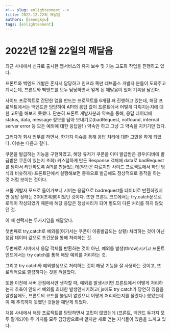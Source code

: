 ```yaml
---
<!-- slug: enlightenment -->
title: 2022.12.22의 깨달음
authors: [seongkyu]
tags: [enlightenment]
---
```


# 2022년 12월 22일의 깨달음

최근 사내에서 신규로 출시한 웹서비스의 유지 보수 및 기능 고도화 작업을 진행하고 있다.

프론트와 백엔드 개발은 혼자서 담당하고 인프라 쪽만 데브옵스 개발자 분들이 도와주고 계시는데, 프론트와 백엔드를 모두 담당하면서 얻게 된 깨달음이 있어 기록을 남긴다.

사이드 프로젝트로 간단한 앱을 만드는 프로젝트를 6개월 째 진행하고 있는데, 해당 프로젝트에서는 백엔드만 담당하여 API의 응답 값이 프론트에서 어떻게 다뤄지는지에 대한 고민을 해보지 못했다. 단순히 프론트 개발자분과 약속을 통해, 응답 데이터에 status, data, message 정보를 담아 보내기로(badRequest, notfound, internal server error 등 모든 예외에 대한 응답을! ) 약속만 하고 그냥 그 약속을 지키기만 했다.

그러다가 회사 업무를 하면서, 한가지 이슈를 통해 응답 처리에 대한 고민을 하게 되었다. 이슈는 다음과 같다.

쿠폰을 발급하는 기능을 구현하였고, 해당 유저가 쿠폰을 이미 발급받은 경우(디비에 발급받은 쿠폰이 있는지 조회) 커스텀하게 만든 Response 객체에 data로 badRequest를 담아서 리턴하도록 API를 만들었는데(약간은 다르지만 사이드 프로젝트에서 하던 방식과 비슷하게) 프론트단에서 실행해보면 중복으로 발급해도 정상적으로 동작을 하는 것 처럼 보이는 것이다.

크롬 개발자 모드로 들어가보니 서버는 응답으로 badrequest를 데이터로 반환하였지만 응답 상태는 200(초록불)이었던 것이다.  또한 프론트 코드에서는 try,catch문으로 로직이 작성되었기 때문에 해당 응답은 정상처리가 되어 별도의 다른 처리를 하지 않았던 것.

이 때 선택지는 두가지임을 깨달았다.

첫번째로 try,catch로 예외를(여기서는 쿠폰이 이중발급되는 상황) 처리하는 것이 아닌 응답 데이터 값으로 조건문을 통해 처리하는 것. 

두번째로  서버에서 응답 객체를 반환하는 것이 아닌, 예외를 발생(throw)시키고 프론트엔드에서는 try catch를 통해 해당 예외를 처리하는 것.

그리고 try catch와 예외발생으로 처리하는 것이 해당 기능을 잘 사용하는 것이고, 또 로직적으로 깔끔하다는 것을 꺠달았다.

또한 이전에 서버 관점에서만 생각할 때, 예외를 발생시키면 프론트에서 어떻게 처리하는지 추측이 안되서 예외를 최대한 발생안시키려고( js에도 try catch가 당연히 있음을 알았음에도, 프론트의 코드를 볼일이 없었으니 어떻게 처리하는지를 몰랐다.) 했었는데 이 때 추측하지 못했던 것들을 깨닫게 되었다.

처음 사내에서 해당 프로젝트를 담당하면서 고민이 많았는데 (프론트, 백엔드 두가지 모두 맡게되어) 두 가지를 모두 담당함으로써 얕지만 새로 얻는 지식들이 있음을 느끼고 있다.